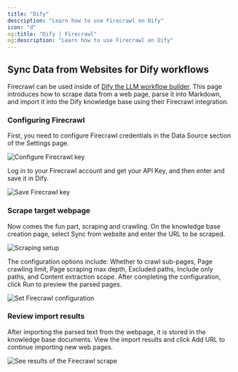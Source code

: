 ```yaml
---
title: "Dify"
description: "Learn how to use Firecrawl on Dify"
icon: "d"
og:title: "Dify | Firecrawl"
og:description: "Learn how to use Firecrawl on Dify"
---
```


## Sync Data from Websites for Dify workflows

Firecrawl can be used inside of [Dify the LLM workflow builder](https://cloud.dify.ai/). This page introduces how to scrape data from a web page, parse it into Markdown, and import it into the Dify knowledge base using their Firecrawl integration.

### Configuring Firecrawl

First, you need to configure Firecrawl credentials in the Data Source section of the Settings page.

<img
  className="block"
  src="/images/fc_dify_config.avif"
  alt="Configure Firecrawl key"
/>

Log in to your Firecrawl account and get your API Key, and then enter and save it in Dify.

<img
  className="block"
  src="/images/fc_dify_savekey.png"
  alt="Save Firecrawl key"
/>

### Scrape target webpage

Now comes the fun part, scraping and crawling. On the knowledge base creation page, select Sync from website and enter the URL to be scraped.

<img
  className="block"
  src="/images/fc_dify_webscrape.webp"
  alt="Scraping setup"
/>

The configuration options include: Whether to crawl sub-pages, Page crawling limit, Page scraping max depth, Excluded paths, Include only paths, and Content extraction scope. After completing the configuration, click Run to preview the parsed pages.

<img
  className="block"
  src="/images/fc_dify_fcoptions.webp"
  alt="Set Firecrawl configuration"
/>

### Review import results

After importing the parsed text from the webpage, it is stored in the knowledge base documents. View the import results and click Add URL to continue importing new web pages.

<img
  className="block"
  src="/images/fc_dify_results.webp"
  alt="See results of the Firecrawl scrape"
/>
